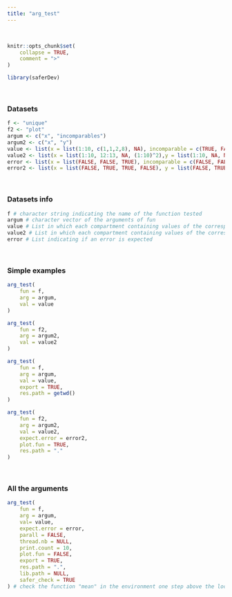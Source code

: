 ---
title: "arg_test"
---
<br>

```{r, include = FALSE}
knitr::opts_chunk$set(
    collapse = TRUE,
    comment = ">"
)
```

```{r setup}
library(saferDev)
```
<br>

### Datasets
```{r}
f <- "unique"
f2 <- "plot"
argum <- c("x", "incomparables")
argum2 <- c("x", "y")
value <- list(x = list(1:10, c(1,1,2,8), NA), incomparable = c(TRUE, FALSE, NA))
value2 <- list(x = list(1:10, 12:13, NA, (1:10)^2),y = list(1:10, NA, NA))
error <- list(x = list(FALSE, FALSE, TRUE), incomparable = c(FALSE, FALSE, TRUE))
error2 <- list(x = list(FALSE, TRUE, TRUE, FALSE), y = list(FALSE, TRUE, TRUE))
```
<br>

### Datasets info
```{r}
f # character string indicating the name of the function tested 
argum # character vector of the arguments of fun
value # List in which each compartment containing values of the corresponding argument in arg
value2 # List in which each compartment containing values of the corresponding argument2 in arg
error # List indicating if an error is expected
```
<br>

### Simple examples
```{r}
arg_test(
    fun = f, 
    arg = argum, 
    val = value
)

arg_test(
    fun = f2, 
    arg = argum2, 
    val = value2
)

arg_test(
    fun = f, 
    arg = argum, 
    val = value,
    export = TRUE,
    res.path = getwd()
)

arg_test(
    fun = f2, 
    arg = argum2, 
    val = value2,
    expect.error = error2,
    plot.fun = TRUE,
    res.path = "."
)
```
<br>

### All the arguments
```{r}
arg_test(
    fun = f, 
    arg = argum, 
    val= value, 
    expect.error = error, 
    parall = FALSE, 
    thread.nb = NULL, 
    print.count = 10, 
    plot.fun = FALSE, 
    export = TRUE, 
    res.path = ".", 
    lib.path = NULL,
    safer_check = TRUE
) # check the function "mean" in the environment one step above the local environment
```